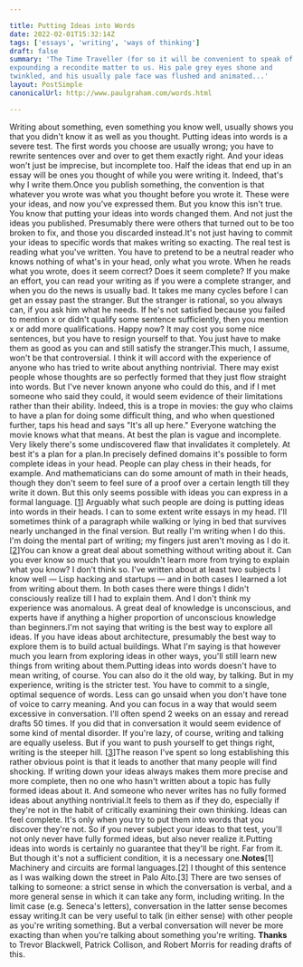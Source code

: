 ```yaml
---

title: Putting Ideas into Words
date: 2022-02-01T15:32:14Z
tags: ['essays', 'writing', 'ways of thinking']
draft: false
summary: 'The Time Traveller (for so it will be convenient to speak of him) was
expounding a recondite matter to us. His pale grey eyes shone and
twinkled, and his usually pale face was flushed and animated...'
layout: PostSimple
canonicalUrl: http://www.paulgraham.com/words.html

---
```


Writing about something, even something you know well, usually shows
you that you didn't know it as well as you thought. Putting ideas
into words is a severe test. The first words you choose are usually
wrong; you have to rewrite sentences over and over to
get them exactly right. And your ideas won't just be imprecise, but
incomplete too. Half the ideas that end up in an essay will be ones
you thought of while you were writing it. Indeed, that's why I write
them.Once you publish something, the convention is that whatever you
wrote was what you thought before you wrote it. These were your
ideas, and now you've expressed them. But you know this isn't true.
You know that putting your ideas into words changed them. And not
just the ideas you published. Presumably there were others that
turned out to be too broken to fix, and those you discarded instead.It's not just having to commit your ideas to specific words that
makes writing so exacting. The real test is reading what you've
written. You have to pretend to be a neutral reader who knows nothing
of what's in your head, only what you wrote. When he reads what you
wrote, does it seem correct? Does it seem complete? If you make an
effort, you can read your writing as if you were a complete stranger,
and when you do the news is usually bad. It takes me many cycles
before I can get an essay past the stranger. But the stranger is
rational, so you always can, if you ask him what he needs. If he's
not satisfied because you failed to mention x or didn't qualify
some sentence sufficiently, then you mention x or add more
qualifications. Happy now? It may cost you some nice sentences, but
you have to resign yourself to that. You just have to make them as
good as you can and still satisfy the stranger.This much, I assume, won't be that controversial. I think it will
accord with the experience of anyone who has tried to write about
anything nontrivial. There may exist people whose thoughts are so
perfectly formed that they just flow straight into words. But I've
never known anyone who could do this, and if I met someone who said
they could, it would seem evidence of their limitations rather than
their ability. Indeed, this is a trope in movies: the guy who claims
to have a plan for doing some difficult thing, and who when questioned
further, taps his head and says "It's all up here." Everyone watching
the movie knows what that means. At best the plan is vague and
incomplete. Very likely there's some undiscovered flaw that invalidates
it completely. At best it's a plan for a plan.In precisely defined domains it's possible to form complete ideas
in your head. People can play chess in their heads, for example.
And mathematicians can do some amount of math in their heads, though
they don't seem to feel sure of a proof over a certain length till
they write it down. But this only seems possible with ideas you can
express in a formal language. [[1](#f1n)] Arguably what such people are
doing is putting ideas into words in their heads. I can to some
extent write essays in my head. I'll sometimes think of a paragraph
while walking or lying in bed that survives nearly unchanged in the
final version. But really I'm writing when I do this. I'm doing the
mental part of writing; my fingers just aren't moving as I do it.
[[2](#f2n)]You can know a great deal about something without writing about it.
Can you ever know so much that you wouldn't learn more from trying
to explain what you know? I don't think so. I've written about at
least two subjects I know well — Lisp hacking and startups
— and in both cases I learned a lot from writing about them.
In both cases there were things I didn't consciously realize till
I had to explain them. And I don't think my experience was anomalous.
A great deal of knowledge is unconscious, and experts have if
anything a higher proportion of unconscious knowledge than beginners.I'm not saying that writing is the best way to explore all ideas.
If you have ideas about architecture, presumably the best way to
explore them is to build actual buildings. What I'm saying is that
however much you learn from exploring ideas in other ways, you'll
still learn new things from writing about them.Putting ideas into words doesn't have to mean writing, of course.
You can also do it the old way, by talking. But in my experience,
writing is the stricter test. You have to commit to a single, optimal
sequence of words. Less can go unsaid when you don't have tone of
voice to carry meaning. And you can focus in a way that would seem
excessive in conversation. I'll often spend 2 weeks on an essay and
reread drafts 50 times. If you did that in conversation
it would seem evidence of some kind of
mental disorder.
If you're lazy,
of course, writing and talking are equally useless. But if you want
to push yourself to get things right, writing is the steeper hill.
[[3](#f3n)]The reason I've spent so long establishing this rather obvious point
is that it leads to another that many people will find shocking.
If writing down your ideas always makes them more precise and more
complete, then no one who hasn't written about a topic has fully
formed ideas about it. And someone who never writes has no fully
formed ideas about anything nontrivial.It feels to them as if they do, especially if they're not in the
habit of critically examining their own thinking. Ideas can feel
complete. It's only when you try to put them into words that you
discover they're not. So if you never subject your ideas to that
test, you'll not only never have fully formed ideas, but also never
realize it.Putting ideas into words is certainly no guarantee that they'll be
right. Far from it. But though it's not a sufficient condition, it
is a necessary one.**Notes**[1] Machinery and
circuits are formal languages.[2] I thought of this
sentence as I was walking down the street in Palo Alto.[3] There are two
senses of talking to someone: a strict sense in which the conversation
is verbal, and a more general sense in which it can take any form,
including writing. In the limit case (e.g. Seneca's letters),
conversation in the latter sense becomes essay writing.It can be very useful to talk (in either sense) with other people
as you're writing something. But a verbal conversation will never
be more exacting than when you're talking about something you're
writing. **Thanks** to Trevor Blackwell, Patrick
Collison, and Robert Morris for reading drafts of this.
